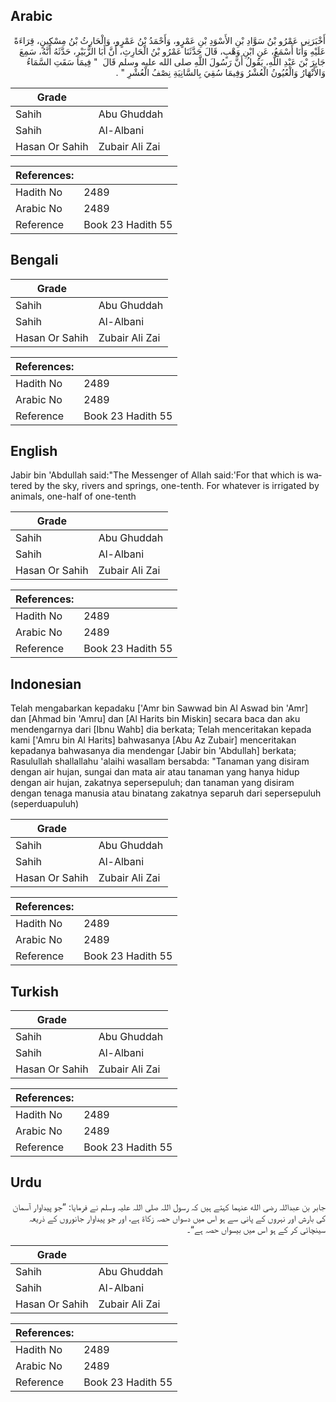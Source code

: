 ## Arabic


<div dir="rtl" lang="ar" style={{fontSize:'larger',backgroundColor:'#f8f9fa',padding:20}}>
أَخْبَرَنِي عَمْرُو بْنُ سَوَّادِ بْنِ الأَسْوَدِ بْنِ عَمْرٍو، وَأَحْمَدُ بْنُ عَمْرٍو، وَالْحَارِثُ بْنُ مِسْكِينٍ، قِرَاءَةً عَلَيْهِ وَأَنَا أَسْمَعُ، عَنِ ابْنِ وَهْبٍ، قَالَ حَدَّثَنَا عَمْرُو بْنُ الْحَارِثِ، أَنَّ أَبَا الزُّبَيْرِ، حَدَّثَهُ أَنَّهُ، سَمِعَ جَابِرَ بْنَ عَبْدِ اللَّهِ، يَقُولُ أَنَّ رَسُولَ اللَّهِ صلى الله عليه وسلم قَالَ ‏ "‏ فِيمَا سَقَتِ السَّمَاءُ وَالأَنْهَارُ وَالْعُيُونُ الْعُشْرُ وَفِيمَا سُقِيَ بِالسَّانِيَةِ نِصْفُ الْعُشْرِ ‏"‏ ‏.‏
</div>
<div style={{backgroundColor:'#f8f9fa',padding:20, marginBottom: 10}}><table> <thead> <tr> <th>Grade</th> <th></th> </tr> </thead> <tbody> <tr><td>Sahih</td><td>Abu Ghuddah</td></tr><tr><td>Sahih</td><td>Al-Albani</td></tr><tr><td>Hasan Or Sahih</td><td>Zubair Ali Zai</td></tr></tbody></table><table> <thead> <tr> <th>References:</th> <th></th> </tr> </thead> <tbody><tr><td>Hadith No</td><td>2489</td></tr><tr><td>Arabic No</td><td>2489</td></tr><tr><td>Reference</td><td>Book 23 Hadith 55</td></tr></tbody></table></div>

## Bengali


<div dir="ltr" lang="bn" style={{fontSize:'larger',backgroundColor:'#f8f9fa',padding:20}}>

</div>
<div style={{backgroundColor:'#f8f9fa',padding:20, marginBottom: 10}}><table> <thead> <tr> <th>Grade</th> <th></th> </tr> </thead> <tbody> <tr><td>Sahih</td><td>Abu Ghuddah</td></tr><tr><td>Sahih</td><td>Al-Albani</td></tr><tr><td>Hasan Or Sahih</td><td>Zubair Ali Zai</td></tr></tbody></table><table> <thead> <tr> <th>References:</th> <th></th> </tr> </thead> <tbody><tr><td>Hadith No</td><td>2489</td></tr><tr><td>Arabic No</td><td>2489</td></tr><tr><td>Reference</td><td>Book 23 Hadith 55</td></tr></tbody></table></div>

## English


<div dir="ltr" lang="en" style={{fontSize:'larger',backgroundColor:'#f8f9fa',padding:20}}>
Jabir bin 'Abdullah said:"The Messenger of Allah said:'For that which is watered by the sky, rivers and springs, one-tenth. For whatever is irrigated by animals, one-half of one-tenth
</div>
<div style={{backgroundColor:'#f8f9fa',padding:20, marginBottom: 10}}><table> <thead> <tr> <th>Grade</th> <th></th> </tr> </thead> <tbody> <tr><td>Sahih</td><td>Abu Ghuddah</td></tr><tr><td>Sahih</td><td>Al-Albani</td></tr><tr><td>Hasan Or Sahih</td><td>Zubair Ali Zai</td></tr></tbody></table><table> <thead> <tr> <th>References:</th> <th></th> </tr> </thead> <tbody><tr><td>Hadith No</td><td>2489</td></tr><tr><td>Arabic No</td><td>2489</td></tr><tr><td>Reference</td><td>Book 23 Hadith 55</td></tr></tbody></table></div>

## Indonesian


<div dir="ltr" lang="id" style={{fontSize:'larger',backgroundColor:'#f8f9fa',padding:20}}>
Telah mengabarkan kepadaku ['Amr bin Sawwad bin Al Aswad bin 'Amr] dan [Ahmad bin 'Amru] dan [Al Harits bin Miskin] secara baca dan aku mendengarnya dari [Ibnu Wahb] dia berkata; Telah menceritakan kepada kami ['Amru bin Al Harits] bahwasanya [Abu Az Zubair] menceritakan kepadanya bahwasanya dia mendengar [Jabir bin 'Abdullah] berkata; Rasulullah shallallahu 'alaihi wasallam bersabda: "Tanaman yang disiram dengan air hujan, sungai dan mata air atau tanaman yang hanya hidup dengan air hujan, zakatnya sepersepuluh; dan tanaman yang disiram dengan tenaga manusia atau binatang zakatnya separuh dari sepersepuluh (seperduapuluh)
</div>
<div style={{backgroundColor:'#f8f9fa',padding:20, marginBottom: 10}}><table> <thead> <tr> <th>Grade</th> <th></th> </tr> </thead> <tbody> <tr><td>Sahih</td><td>Abu Ghuddah</td></tr><tr><td>Sahih</td><td>Al-Albani</td></tr><tr><td>Hasan Or Sahih</td><td>Zubair Ali Zai</td></tr></tbody></table><table> <thead> <tr> <th>References:</th> <th></th> </tr> </thead> <tbody><tr><td>Hadith No</td><td>2489</td></tr><tr><td>Arabic No</td><td>2489</td></tr><tr><td>Reference</td><td>Book 23 Hadith 55</td></tr></tbody></table></div>

## Turkish


<div dir="ltr" lang="tr" style={{fontSize:'larger',backgroundColor:'#f8f9fa',padding:20}}>

</div>
<div style={{backgroundColor:'#f8f9fa',padding:20, marginBottom: 10}}><table> <thead> <tr> <th>Grade</th> <th></th> </tr> </thead> <tbody> <tr><td>Sahih</td><td>Abu Ghuddah</td></tr><tr><td>Sahih</td><td>Al-Albani</td></tr><tr><td>Hasan Or Sahih</td><td>Zubair Ali Zai</td></tr></tbody></table><table> <thead> <tr> <th>References:</th> <th></th> </tr> </thead> <tbody><tr><td>Hadith No</td><td>2489</td></tr><tr><td>Arabic No</td><td>2489</td></tr><tr><td>Reference</td><td>Book 23 Hadith 55</td></tr></tbody></table></div>

## Urdu


<div dir="rtl" lang="ur" style={{fontSize:'larger',backgroundColor:'#f8f9fa',padding:20}}>
جابر بن عبداللہ رضی الله عنہما کہتے ہیں کہ رسول اللہ صلی اللہ علیہ وسلم نے فرمایا: ”جو پیداوار آسمان کی بارش اور نہروں کے پانی سے ہو اس میں دسواں حصہ زکاۃ ہے، اور جو پیداوار جانوروں کے ذریعہ سینچائی کر کے ہو اس میں بیسواں حصہ ہے“۔
</div>
<div style={{backgroundColor:'#f8f9fa',padding:20, marginBottom: 10}}><table> <thead> <tr> <th>Grade</th> <th></th> </tr> </thead> <tbody> <tr><td>Sahih</td><td>Abu Ghuddah</td></tr><tr><td>Sahih</td><td>Al-Albani</td></tr><tr><td>Hasan Or Sahih</td><td>Zubair Ali Zai</td></tr></tbody></table><table> <thead> <tr> <th>References:</th> <th></th> </tr> </thead> <tbody><tr><td>Hadith No</td><td>2489</td></tr><tr><td>Arabic No</td><td>2489</td></tr><tr><td>Reference</td><td>Book 23 Hadith 55</td></tr></tbody></table></div>